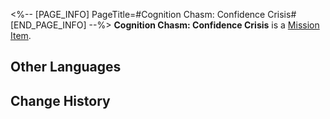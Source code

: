 <%-- [PAGE_INFO]
PageTitle=#Cognition Chasm: Confidence Crisis#
[END_PAGE_INFO] --%>
{{Item Infobox
|id          = 140320
|image       = Item Cognition Chasm- Confidence Crisis.png
|type        = Mission Item
|invCategory = Missions
|rarity      = 3
|effect      = 
|description = "We've been through a huge crisis and are still recovering... but there are some who are trying to exploit the chaos to agitate the workforce."<br />"People are growing more and more distrustful of the management here. It's probably turned into a big headache for Asta too."
}}
'''Cognition Chasm: Confidence Crisis''' is a [[Mission Item]].

==Other Languages==
{{Other Languages
|en   = Cognition Chasm: Confidence Crisis
|zhs  = 记忆盲点·信任危机
|zht  = 記憶盲點•信任危機
|ja   = 記憶の盲点・信頼の危機
|ko   = 기억의 맹점•신뢰 위기
|es   = Laguna mental: Crisis de confianza
|fr   = Bribes de souvenirs&nbsp;: Crise de confiance
|ru   = Бездна памяти: Кризис доверия
|th   = จุดบอดความทรงจำ: วิกฤตความเชื่อมั่น
|vi   = Điểm Mù Ký Ức - Nguy Cơ Về Lòng Tin
|de   = Erinnerungslücke: Vertrauenskrise
|id   = Titik Buta Memori: Krisis Kepercayaan
|pt   = Abismo de Cognição: Crise de Confiança
}}

==Change History==
{{Change History|1.6}}